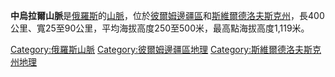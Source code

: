 '''中烏拉爾山脈'''是[[俄羅斯|俄羅斯]]的[[山脈|山脈]]，位於[[彼爾姆邊疆區|彼爾姆邊疆區]]和[[斯維爾德洛夫斯克州|斯維爾德洛夫斯克州]]，長400公里、寬25至90公里，平均海拔高度250至500米，最高點海拔高度1,119米。

{{Russia-geo-stub}}

[[Category:俄羅斯山脈|Category:俄羅斯山脈]]
[[Category:彼爾姆邊疆區地理|Category:彼爾姆邊疆區地理]]
[[Category:斯維爾德洛夫斯克州地理|Category:斯維爾德洛夫斯克州地理]]